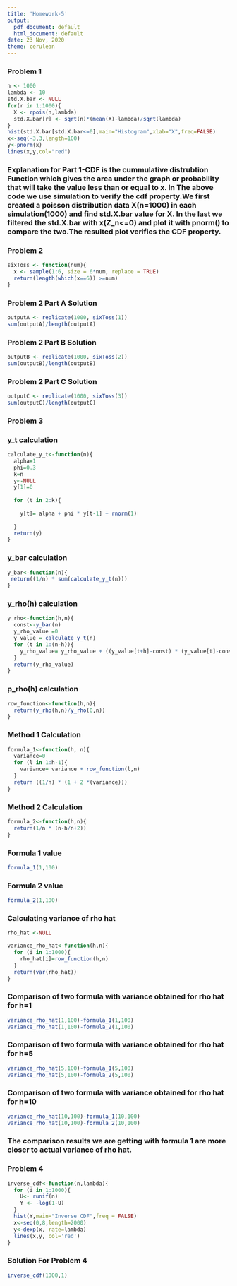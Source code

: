 ```yaml
---
title: 'Homework-5'
output:
  pdf_document: default
  html_document: default
date: 23 Nov, 2020
theme: cerulean
---
```


<!-- For more info on RMarkdown see http://rmarkdown.rstudio.com/ -->


  
### Problem 1
  
```r

n <- 1000
lambda <- 10
std.X.bar <- NULL
for(r in 1:1000){
  X <- rpois(n,lambda)
  std.X.bar[r] <- sqrt(n)*(mean(X)-lambda)/sqrt(lambda)
}
hist(std.X.bar[std.X.bar<=0],main="Histogram",xlab="X",freq=FALSE)
x<-seq(-3,3,length=100)
y<-pnorm(x)
lines(x,y,col="red")
```

### Explanation for Part 1-CDF is the cummulative distrubtion Function which gives the area under the graph or probability that will take the value less than or equal to x. In The above code we use simulation to verify the cdf property.We first created a poisson distribution data X(n=1000) in each simulation(1000) and find std.X.bar value for X. In the last we filtered the std.X.bar with x(Z_n<=0) and plot it with pnorm() to compare the two.The resulted plot verifies the CDF property.





### Problem 2

```r
sixToss <- function(num){
  x <- sample(1:6, size = 6*num, replace = TRUE)
  return(length(which(x==6)) >=num) 
}
```
### Problem 2 Part A Solution

```r
outputA <- replicate(1000, sixToss(1))
sum(outputA)/length(outputA)

```

### Problem 2 Part B Solution

```r
outputB <- replicate(1000, sixToss(2))
sum(outputB)/length(outputB)

```

### Problem 2 Part C Solution

```r

outputC <- replicate(1000, sixToss(3))
sum(outputC)/length(outputC)

```




### Problem 3

### y_t calculation
```r
calculate_y_t<-function(n){
  alpha=1
  phi=0.3
  k=n
  y<-NULL
  y[1]=0
  
  for (t in 2:k){
    
    y[t]= alpha + phi * y[t-1] + rnorm(1)
    
  }
  return(y)
}

```

### y_bar calculation
```r
y_bar<-function(n){
 return((1/n) * sum(calculate_y_t(n)))
}
```

### y_rho(h) calculation
```r
y_rho<-function(h,n){
  const<-y_bar(n)
  y_rho_value =0
  y_value = calculate_y_t(n)
  for (t in 1:(n-h)){
    y_rho_value= y_rho_value + ((y_value[t+h]-const) * (y_value[t]-const))
  }
  return(y_rho_value)
}
```


### p_rho(h) calculation
```r
row_function<-function(h,n){
  return(y_rho(h,n)/y_rho(0,n))
}
```


### Method 1 Calculation
```r
formula_1<-function(h, n){
  variance=0
  for (l in 1:h-1){
    variance= variance + row_function(l,n) 
  }
  return ((1/n) * (1 + 2 *(variance)))
}
```

### Method 2 Calculation
```r
formula_2<-function(h,n){
  return(1/n * (n-h/n+2))
}
```


### Formula 1 value
```r
formula_1(1,100)
```

### Formula 2 value
```r
formula_2(1,100)
```


### Calculating variance of rho hat

```r
rho_hat <-NULL

variance_rho_hat<-function(h,n){
  for (i in 1:1000){
    rho_hat[i]=row_function(h,n)
  }
  return(var(rho_hat))
}
```


### Comparison of two formula with variance obtained for rho hat for h=1

```r
variance_rho_hat(1,100)-formula_1(1,100)
variance_rho_hat(1,100)-formula_2(1,100)

```
### Comparison of two formula with variance obtained for rho hat for h=5

```r

variance_rho_hat(5,100)-formula_1(5,100)
variance_rho_hat(5,100)-formula_2(5,100)


```

### Comparison of two formula with variance obtained for rho hat for h=10

```r
variance_rho_hat(10,100)-formula_1(10,100)
variance_rho_hat(10,100)-formula_2(10,100)

```


### The comparison results we are getting with formula 1 are more closer to actual variance of rho hat.

### Problem 4

```r
inverse_cdf<-function(n,lambda){
  for (i in 1:1000){
    U<- runif(n)
    Y <- -log(1-U)
  }
  hist(Y,main="Inverse CDF",freq = FALSE)
  x<-seq(0,8,length=2000)
  y<-dexp(x, rate=lambda)
  lines(x,y, col='red')
}

```


### Solution For Problem 4
```r

inverse_cdf(1000,1)
```